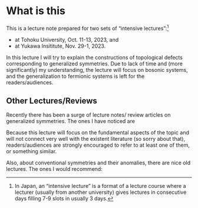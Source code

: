 # What is this

This is a lecture note prepared for two sets of "intensive lectures":[^1]

* at Tohoku University, Oct. 11-13, 2023, and
* at Yukawa Insititute, Nov. 29-1, 2023.

In this lecture I will try to explain the constructions of topological defects corresponding to generalized symmetries.
Due to lack of time and (more significantly) my understanding, the lecture will focus on bosonic systems, and the generalization to fermionic systems is left for the readers/audiences.

[^1]: In Japan, an "intensive lecture" is a format of a lecture course where a lecturer (usually from another university) gives lectures in consecutive days filling 7-9 slots in usually 3 days.

## Other Lectures/Reviews

Recently there has been a surge of lecture notes/ review articles on generalized symmetries. 
The ones I have noticed are

Because this lecture will focus on the fundamental aspects of the topic and will not connect very well with the existent literature (so sorry about that), readers/audiences are strongly encouraged to refer to at least one of them, or something similar.

Also, about conventional symmetries and their anomalies, there are nice old lectures. The ones I would recommend: